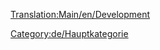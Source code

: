 [[Translation:Main/en/Development]]{{en/-}}
{{en/Bilingual box| De
| ---
| The following is a list of pages relating to OpenTTD development.}}


[[Category:de/Hauptkategorie]]